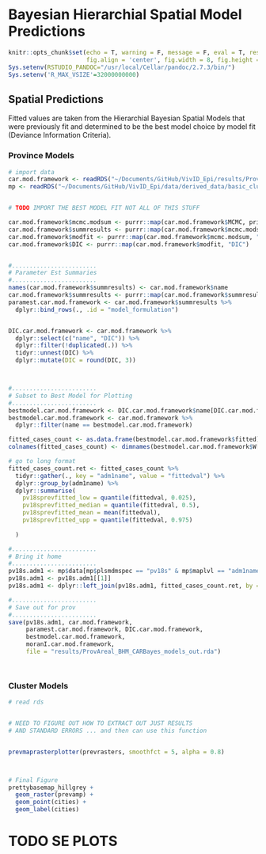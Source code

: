 # Bayesian Hierarchial Spatial Model Predictions 

```r
knitr::opts_chunk$set(echo = T, warning = F, message = F, eval = T, results = 'hide',
                      fig.align = 'center', fig.width = 8, fig.height = 8)
Sys.setenv(RSTUDIO_PANDOC="/usr/local/Cellar/pandoc/2.7.3/bin/")
Sys.setenv('R_MAX_VSIZE'=32000000000)

```

## Spatial Predictions
Fitted values are taken from the Hierarchial Bayesian Spatial Models that were previously fit and determined to be the best model choice by model fit (Deviance Information Criteria).

### Province Models
```r
# import data
car.mod.framework <- readRDS("~/Documents/GitHub/VivID_Epi/results/Province_Bayes_Hierarchial_Model_longchain.rds")
mp <- readRDS("~/Documents/GitHub/VivID_Epi/data/derived_data/basic_cluster_mapping_data.rds")


# TODO IMPORT THE BEST MODEL FIT NOT ALL OF THIS STUFF

```

```r

car.mod.framework$mcmc.modsum <- purrr::map(car.mod.framework$MCMC, print) 
car.mod.framework$summresults <- purrr::map(car.mod.framework$mcmc.modsum, "summary.results")
car.mod.framework$modfit <- purrr::map(car.mod.framework$mcmc.modsum, "modelfit")
car.mod.framework$DIC <- purrr::map(car.mod.framework$modfit, "DIC")


#........................
# Parameter Est Summaries
#........................
names(car.mod.framework$summresults) <- car.mod.framework$name
car.mod.framework$summresults <- purrr::map(car.mod.framework$summresults, tibble::as_tibble)
paramest.car.mod.framework <- car.mod.framework$summresults %>% 
  dplyr::bind_rows(., .id = "model_formulation")


DIC.car.mod.framework <- car.mod.framework %>% 
  dplyr::select(c("name", "DIC")) %>% 
  dplyr::filter(!duplicated(.)) %>% 
  tidyr::unnest(DIC) %>% 
  dplyr::mutate(DIC = round(DIC, 3))



#........................
# Subset to Best Model for Plotting
#........................
bestmodel.car.mod.framework <- DIC.car.mod.framework$name[DIC.car.mod.framework$DIC == min(DIC.car.mod.framework$DIC)]
bestmodel.car.mod.framework <- car.mod.framework %>% 
  dplyr::filter(name == bestmodel.car.mod.framework)

fitted_cases_count <- as.data.frame(bestmodel.car.mod.framework$fitted)
colnames(fitted_cases_count) <- dimnames(bestmodel.car.mod.framework$W[[1]])[[1]] 

# go to long format
fitted_cases_count.ret <- fitted_cases_count %>% 
  tidyr::gather(., key = "adm1name", value = "fittedval") %>% 
  dplyr::group_by(adm1name) %>% 
  dplyr::summarise(
    pv18sprevfitted_low = quantile(fittedval, 0.025),
    pv18sprevfitted_median = quantile(fittedval, 0.5),
    pv18sprevfitted_mean = mean(fittedval),
    pv18sprevfitted_upp = quantile(fittedval, 0.975)
    
  )

#........................
# Bring it home
#........................
pv18s.adm1 <- mp$data[mp$plsmdmspec == "pv18s" & mp$maplvl == "adm1name"] 
pv18s.adm1 <- pv18s.adm1[[1]]
pv18s.adm1 <- dplyr::left_join(pv18s.adm1, fitted_cases_count.ret, by = "adm1name")

#........................
# Save out for prov
#........................
save(pv18s.adm1, car.mod.framework, 
     paramest.car.mod.framework, DIC.car.mod.framework, 
     bestmodel.car.mod.framework, 
     moranI.car.mod.framework, 
     file = "results/ProvAreal_BHM_CARBayes_models_out.rda")




```

### Cluster Models

```r
# read rds


# NEED TO FIGURE OUT HOW TO EXTRACT OUT JUST RESULTS
# AND STANDARD ERRORS ... and then can use this function


prevmaprasterplotter(prevrasters, smoothfct = 5, alpha = 0.8)



# Final Figure
prettybasemap_hillgrey +
  geom_raster(prevamp) +
  geom_point(cities) + 
  geom_label(cities)


```

# TODO SE PLOTS
